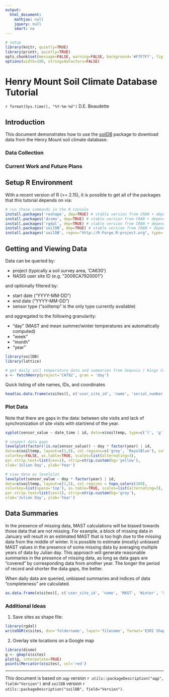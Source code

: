 ---
output:
  html_document:
    mathjax: null
    jquery: null
    smart: no
---

```{r setup, echo=FALSE, results='hide', warning=FALSE}
# setup
library(knitr, quietly=TRUE)
library(printr, quietly=TRUE)
opts_chunk$set(message=FALSE, warning=FALSE, background='#F7F7F7', fig.align='center', fig.retina=2, dev='png', tidy=FALSE, verbose=FALSE)
options(width=100, stringsAsFactors=FALSE)
```

Henry Mount Soil Climate Database Tutorial
==========================================
`r format(Sys.time(), "%Y-%m-%d")`
D.E. Beaudette


## Introduction
This document demonstrates how to use the [soilDB](https://r-forge.r-project.org/scm/viewvc.php/*checkout*/docs/soilDB/soilDB-Intro.html?root=aqp) package to download data from the Henry Mount soil climate database.


### Data Collection


### Current Work and Future Plans



## Setup R Environment
With a recent version of R (>= 2.15), it is possible to get all of the packages that this tutorial depends on via:
```{r install-deps, eval=FALSE}
# run these commands in the R console
install.packages('reshape', dep=TRUE) # stable version from CRAN + dependencies
install.packages('dismo', dep=TRUE) # stable version from CRAN + dependencies
install.packages('rgdal', dep=TRUE) # stable version from CRAN + dependencies
install.packages('soilDB', dep=TRUE) # stable version from CRAN + dependencies
install.packages('soilDB', repos="http://R-Forge.R-project.org", type='source') # most recent copy from r-forge
```


## Getting and Viewing Data
Data can be queried by:
 
 * project (typically a soil survey area, 'CA630')
 * NASIS user site ID (e.g. "2006CA7920001")

and optionally filtered by:

 * start date ("YYYY-MM-DD")
 * end date ("YYYY-MM-DD")
 * sensor type ("soiltemp" is the only type currently available)
 
and aggregated to the following granularity:

 * "day" (MAST and mean summer/winter temperatures are automatically computed)
 * "week"
 * "month"
 * "year"
 
```{r get-data, fig.width=6, fig.height=7, results='hide'}
library(soilDB)
library(lattice)

# get daily soil temperature data and summaries from Sequoia / Kings Canyon soil survey
x <- fetchHenry(project='CA792', gran = 'day')
```

Quick listing of site names, IDs, and coordinates
```{r view-data, fig.width=6, fig.height=7}
head(as.data.frame(x$sites)[, c('user_site_id', 'name', 'serial_number', 'MAST', 'Winter', 'Summer', 'functional.yrs', 'complete.yrs', 'dslv')])
```


### Plot Data
Note that there are gaps in the data: between site visits and lack of synchronization of site visits with start/end of the year.
```{r plot-time-series, fig.width=10, fig.height=7}
xyplot(sensor_value ~ date_time | id, data=x$soiltemp, type=c('l', 'g'), as.table=TRUE, layout=c(1,5), xlab='Date', ylab='Deg C')
```

```{r plot-time-series-levelplot, fig.width=10, fig.height=10}
# inspect data gaps
levelplot(factor(!is.na(sensor_value)) ~ doy * factor(year) | id, 
data=x$soiltemp, layout=c(1,5), col.regions=c('grey', 'RoyalBlue'), cuts=1, 
colorkey=FALSE, as.table=TRUE, scales=list(alternating=3), 
par.strip.text=list(cex=1), strip=strip.custom(bg='yellow'), 
xlab='Julian Day', ylab='Year')

# view data as levelplot
levelplot(sensor_value ~ doy * factor(year) | id, 
data=x$soiltemp, layout=c(1,5), col.regions = topo.colors(100),
colorkey=list(space='top'), as.table=TRUE, scales=list(alternating=3), 
par.strip.text=list(cex=1), strip=strip.custom(bg='grey'), 
xlab='Julian Day', ylab='Year')
```


## Data Summaries

In the presence of missing data, MAST calculations will be biased towards those data that are not missing. For example, a block of missing data in January will result in an estimated MAST that is too high due to the missing data from the middle of winter. It is possible to estimate (mostly) unbiased MAST values in the presence of some missing data by averaging multiple years of data by Julian day.  This approach will generate reasonable summaries in the presence of missing data, as long as data gaps are "covered" by corresponding data from another year. The longer the period of record and shorter the data gaps, the better.

When daily data are queried, unbiased summaries and indices of data "completeness" are calculated.
```{r data-summary, fig.width=6, fig.height=7}
as.data.frame(x$sites)[, c('user_site_id', 'name', 'MAST', 'Winter', 'Summer', 'functional.yrs', 'complete.yrs')]
```




### Additional Ideas

1. Save sites as shape file:
```{r save-as-shp, eval=FALSE}
library(rgdal)
writeOGR(x$sites, dsn='foldername', layer='filename', format='ESRI Shapefile')
```

2. Overlay site locations on a Google map

```{r map-data, eval=FALSE}
library(dismo)
g <- gmap(x$sites)
plot(g, interpolate=TRUE)
points(Mercator(x$sites), col='red')
```


----------------------------
This document is based on `aqp` version `r utils::packageDescription("aqp", field="Version")` and `soilDB` version `r utils::packageDescription("soilDB", field="Version")`.

